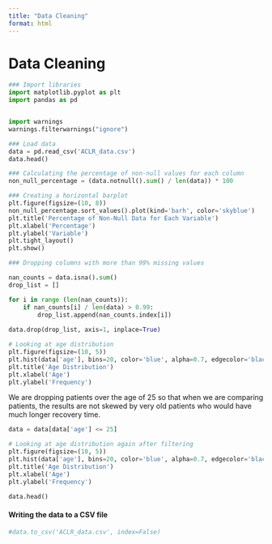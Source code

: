 ```yaml
---
title: "Data Cleaning"
format: html
---
```


# Data Cleaning

```python
### Import libraries
import matplotlib.pyplot as plt
import pandas as pd


import warnings
warnings.filterwarnings("ignore")
```

```python
### Load data
data = pd.read_csv('ACLR_data.csv')
data.head()
```

```python
### Calculating the percentage of non-null values for each column
non_null_percentage = (data.notnull().sum() / len(data)) * 100

### Creating a horizontal barplot
plt.figure(figsize=(10, 8))
non_null_percentage.sort_values().plot(kind='barh', color='skyblue')
plt.title('Percentage of Non-Null Data for Each Variable')
plt.xlabel('Percentage')
plt.ylabel('Variable')
plt.tight_layout()
plt.show()
```

```python
### Dropping columns with more than 99% missing values

nan_counts = data.isna().sum()
drop_list = []

for i in range (len(nan_counts)):
    if nan_counts[i] / len(data) > 0.99:
        drop_list.append(nan_counts.index[i])
        
data.drop(drop_list, axis=1, inplace=True)
```

```python
# Looking at age distribution
plt.figure(figsize=(10, 5))
plt.hist(data['age'], bins=20, color='blue', alpha=0.7, edgecolor='black')
plt.title('Age Distribution')
plt.xlabel('Age')
plt.ylabel('Frequency')
```

We are dropping patients over the age of 25 so that when we are comparing patients, the results are not skewed by very old patients who would have much longer recovery time.

```python
data = data[data['age'] <= 25]

# Looking at age distribution again after filtering
plt.figure(figsize=(10, 5))
plt.hist(data['age'], bins=20, color='blue', alpha=0.7, edgecolor='black')
plt.title('Age Distribution')
plt.xlabel('Age')
plt.ylabel('Frequency')
```

```python
data.head()
```

#### Writing the data to a CSV file

```python
#data.to_csv('ACLR_data.csv', index=False)
```
